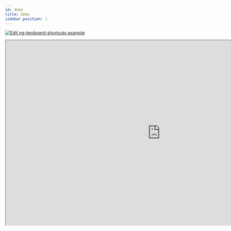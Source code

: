 ```yaml
---
id: demo
title: Demo
sidebar_position: 1
---
```

[![Edit ng-keyboard-shortcuts example](https://codesandbox.io/static/img/play-codesandbox.svg)](https://codesandbox.io/s/yvyovny43v?fontsize=14&hidenavigation=1&theme=dark)



<iframe src="https://codesandbox.io/embed/yvyovny43v?fontsize=14&hidenavigation=1&theme=dark"
        title="ng-keyboard-shortcuts example"
        width="1000"
        height="600"
        allow="accelerometer; ambient-light-sensor; camera; encrypted-media; geolocation; gyroscope; hid; microphone; midi; payment; usb; vr; xr-spatial-tracking"
        sandbox="allow-forms allow-modals allow-popups allow-presentation allow-same-origin allow-scripts"
></iframe>
